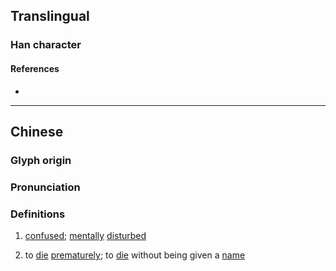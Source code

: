 {{character info}}
==Translingual==

===Han character===
{{Han char|rn=78|rad=歹|as=08|sn=12|four=12264|canj=MNHPA|ids=⿰歹昏}}

====References====
* {{Han ref|kx=0582.010|dkj=16507|dj=0975.010|hdz=21390.050|uh=6B99|ud=27545|bh=D9E0|bd=55776}}

----

==Chinese==
{{zh-forms}}

===Glyph origin===
{{Han etym}}

===Pronunciation===
{{zh-pron
|m=hūn
|c=fan1
|mc=y
|oc=y
|cat=a,v
}}

===Definitions===
{{zh-hanzi}}

# {{lb|zh|literary|of [[mind]]}} [[confused]]; [[mentally]] [[disturbed]]
# {{lb|zh|literary|of a [[baby]]}} to [[die]] [[prematurely]]; to [[die]] without being given a [[name]]